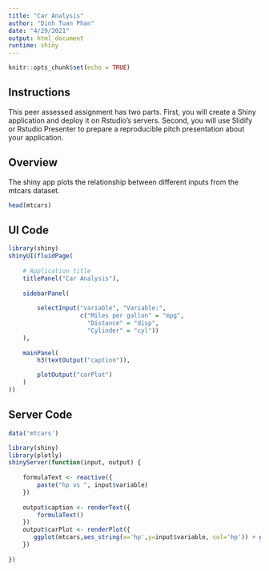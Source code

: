 ```yaml
---
title: "Car Analysis"
author: "Dinh Tuan Phan"
date: "4/29/2021"
output: html_document
runtime: shiny
---
```


```r
knitr::opts_chunk$set(echo = TRUE)
```

## Instructions

This peer assessed assignment has two parts. First, you will create a Shiny application and deploy it on Rstudio's servers. Second, you will use Slidify or Rstudio Presenter to prepare a reproducible pitch presentation about your application.


## Overview

The shiny app plots the relationship between different inputs from the mtcars dataset.

```r
head(mtcars)
```

## UI Code

```r

library(shiny)
shinyUI(fluidPage(
    
    # Application title
    titlePanel("Car Analysis"),
    
    sidebarPanel(
        
        selectInput("variable", "Variable:", 
                    c("Miles per gallon" = "mpg",
                      "Distance" = "disp",
                      "Cylinder" = "cyl"))
    ),
    
    mainPanel(
        h3(textOutput("caption")),

        plotOutput("carPlot")
    )
))
```

## Server Code

```r
data('mtcars')

library(shiny)
library(plotly)
shinyServer(function(input, output) {
    
    formulaText <- reactive({
        paste("hp vs ", input$variable)
    })
    
    output$caption <- renderText({
        formulaText()
    })
    output$carPlot <- renderPlot({
       ggplot(mtcars,aes_string(x='hp',y=input$variable, col='hp')) + geom_point()
    })
    
})
```